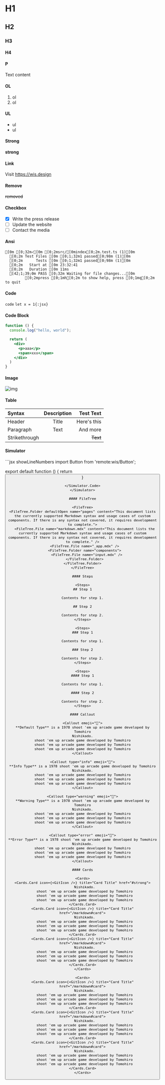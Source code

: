 # H1

## H2

### H3

#### H4

#### P
Text content

#### OL
1. ol
2. ol

#### UL
- ul
- ul

#### Strong
**strong**

#### Link
Visit https://wis.design

#### Remove
~~removed~~

#### Checkbox
- [x] Write the press release
- [ ] Update the website
- [ ] Contact the media

#### Ansi
```ansi
[0m [0;32m✓[0m [0;2msrc/[0mindex[0;2m.test.ts (1)[0m
  [0;2m Test Files [0m [0;1;32m1 passed[0;98m (1)[0m
  [0;2m      Tests [0m [0;1;32m1 passed[0;98m (1)[0m
  [0;2m   Start at [0m 23:32:41
  [0;2m   Duration [0m 11ms
  [42;1;39;0m PASS [0;32m Waiting for file changes...[0m
         [0;2mpress [0;1mh[0;2m to show help, press [0;1mq[0;2m to quit
```

#### Code
`code`
`let x = 1{:jsx}`

#### Code Block
```jsx {2,6-7} showLineNumbers
function () {
  console.log("hello, world");

  return (
    <div>
      <p>aaa</p>
      <span>xxx</span>
    </div>
  )
}
```

#### Image
![img](https://wis.design/wp-content/uploads/2023/11/6-scaled.jpg)

#### Table
| Syntax        | Description |   Test Text |
| :------------ | :---------: | ----------: |
| Header        |    Title    | Here's this |
| Paragraph     |    Text     |    And more |
| Strikethrough |             |    ~~Text~~ |



#### Simulator
<Simulator height={200}>
  <Remote is="remote:wis/Button" />
  <Simulator.Code>
  ```jsx showLineNumbers
  import Button from 'remote:wis/Button';

  export default function () {
    return <Button />
  }
  ```
  </Simulator.Code>
</Simulator>

#### FileTree

<FileTree>
  <FileTree.Folder defaultOpen name="pages" content="This document lists the currently supported Markdown syntax and usage cases of custom components. If there is any syntax not covered, it requires development to complete.">
    <FileTree.File name="markdown.mdx" content="This document lists the currently supported Markdown syntax and usage cases of custom components. If there is any syntax not covered, it requires development to complete." />
    <FileTree.File name="_app.mdx" />
    <FileTree.Folder name="components">
      <FileTree.File name="input.mdx" />
    </FileTree.Folder>
  </FileTree.Folder>
</FileTree>

#### Steps

<Steps>
## Step 1
 
Contents for step 1.
 
## Step 2
 
Contents for step 2.
</Steps>

<Steps>
### Step 1
 
Contents for step 1.
 
### Step 2
 
Contents for step 2.
</Steps>

<Steps>
#### Step 1
 
Contents for step 1.
 
#### Step 2
 
Contents for step 2.
</Steps>

#### Callout

<Callout emoji="👾">
  **Default Type** is a 1978 shoot 'em up arcade game developed by Tomohiro
  Nishikado.
  shoot 'em up arcade game developed by Tomohiro
  shoot 'em up arcade game developed by Tomohiro
  shoot 'em up arcade game developed by Tomohiro
</Callout>

<Callout type="info" emoji="👾">
  **Info Type** is a 1978 shoot 'em up arcade game developed by Tomohiro
  Nishikado.
  shoot 'em up arcade game developed by Tomohiro
  shoot 'em up arcade game developed by Tomohiro
  shoot 'em up arcade game developed by Tomohiro
</Callout>

<Callout type="warning" emoji="👾">
  **Warning Type** is a 1978 shoot 'em up arcade game developed by Tomohiro
  Nishikado.
  shoot 'em up arcade game developed by Tomohiro
  shoot 'em up arcade game developed by Tomohiro
  shoot 'em up arcade game developed by Tomohiro
</Callout>

<Callout type="error" emoji="👾">
  **Error Type** is a 1978 shoot 'em up arcade game developed by Tomohiro
  Nishikado.
  shoot 'em up arcade game developed by Tomohiro
  shoot 'em up arcade game developed by Tomohiro
  shoot 'em up arcade game developed by Tomohiro
</Callout>

#### Cards

<Cards>
  <Cards.Card icon={<GitIcon />} title="Card Title" href="#strong">
    Nishikado.
    shoot 'em up arcade game developed by Tomohiro
    shoot 'em up arcade game developed by Tomohiro
    shoot 'em up arcade game developed by Tomohiro
  </Cards.Card>
  <Cards.Card icon={<GitIcon />} title="Card Title" href="/markdown#card">
    Nishikado.
    shoot 'em up arcade game developed by Tomohiro
    shoot 'em up arcade game developed by Tomohiro
    shoot 'em up arcade game developed by Tomohiro
  </Cards.Card>
  <Cards.Card icon={<GitIcon />} title="Card Title" href="/markdown#card">
    Nishikado.
    shoot 'em up arcade game developed by Tomohiro
    shoot 'em up arcade game developed by Tomohiro
    shoot 'em up arcade game developed by Tomohiro
  </Cards.Card>
</Cards>

<Cards>
  <Cards.Card icon={<GitIcon />} title="Card Title" href="/markdown#card">
    Nishikado.
    shoot 'em up arcade game developed by Tomohiro
    shoot 'em up arcade game developed by Tomohiro
    shoot 'em up arcade game developed by Tomohiro
  </Cards.Card>
  <Cards.Card icon={<GitIcon />} title="Card Title" href="/markdown#card">
    Nishikado.
    shoot 'em up arcade game developed by Tomohiro
    shoot 'em up arcade game developed by Tomohiro
    shoot 'em up arcade game developed by Tomohiro
  </Cards.Card>
  <Cards.Card icon={<GitIcon />} title="Card Title" href="/markdown#card">
    Nishikado.
    shoot 'em up arcade game developed by Tomohiro
    shoot 'em up arcade game developed by Tomohiro
    shoot 'em up arcade game developed by Tomohiro
  </Cards.Card>
</Cards>